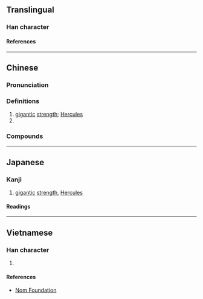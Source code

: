 {{also|屓}}
{{character info}}
==Translingual==

===Han character===
{{Han char|rn=44|rad=尸|as=21|sn=24|four=77286|canj=SBCC|ids=⿸尸贔}}

====References====
{{Han ref|kx=0304.090|dkj=07823|dj=0603.020|hdz=20983.020|uh=5C6D}}

----

==Chinese==
{{zh-forms|s=屃|t2=屓|alt=𡳻}}

===Pronunciation===
{{zh-pron
|m=xì
|c=ai3,hei3
|cat=
}}

===Definitions===
{{zh-hanzi}}

# [[gigantic]] [[strength]]; [[Hercules]]
# {{zh-used|贔屭|Bixi}}

===Compounds===
{{zh-der|屭屭|贔屭|屭奰}}

----

==Japanese==

===Kanji===
{{ja-kanji|grade=|rs=尸21}}

# [[gigantic]] [[strength]], [[Hercules]]

====Readings====
{{ja-readings
|on=き
|kun=さかん, きびしい
}}

----

==Vietnamese==

===Han character===
{{vi-readings|rs=尸21|reading=hí}}

# {{rfdef|vi|sort=尸21}}

====References====
* [http://nomfoundation.org/common/nom_details.php?codepoint=5c6d Nom Foundation]